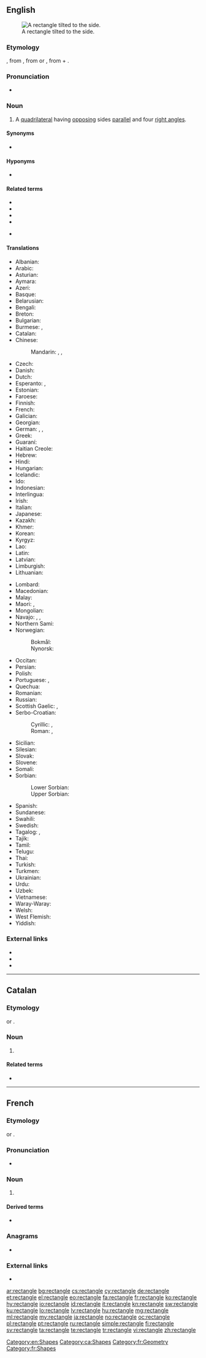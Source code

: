 ==English==
{{wikipedia}}
[[Image:Geometry Rectangle.png|thumb|right|A rectangle tilted to the side.]]

===Etymology===
{{bor|en|frm|-}}, from {{der|en|fro|-}}, from {{der|en|ML.|-}} or {{der|en|LL.|rectangulum||right angle}}, from {{der|en|la|rectus||right}} + {{m|la|angulus||an angle}}.<!--Century 1911 and Encarta have LL. rectiangulum, while M-W and Online Etymology Dictionary have ML. rectangulum. -->

===Pronunciation===
* {{audio|en-us-rectangle.ogg|Audio (US)|lang=en}}

===Noun===
{{en-noun}}

# {{lb|en|geometry}} A [[quadrilateral]] having [[opposing]] sides [[parallel]] and four [[right angle]]s.

====Synonyms====
* {{sense|quadrilateral}} {{l|en|oblong}} {{qualifier|not in technical use}}

====Hyponyms====
* {{sense|quadrilateral}} {{l|en|square}}

====Related terms====
* {{l|en|rectangular}}
* {{l|en|rectilinear}}
* {{l|en|rectification}}
* {{l|en|rectify}}
* {{sense|computing}} {{l|en|tofu}}

====Translations====
{{trans-top|quadrilateral}}
* Albanian: {{t+|sq|drejtkëndësh|m}}
* Arabic: {{t|ar|مُسْتَطِيل}}
* Asturian: {{t|ast|rectángulu|m}}
* Aymara: {{t|ay|wiskhalla}}
* Azeri: {{t|az|düzbucaq}}
* Basque: {{t|eu|laukizuzen}}
* Belarusian: {{t|be|прамавуго́льнік|m}}
* Bengali: {{t|bn|আয়তক্ষেত্র|tr=aẏôtôkshetrô|sc=Beng}}
* Breton: {{t|br|skouergorneg}}
* Bulgarian: {{t|bg|правоъгъ̀лник|m}}
* Burmese: {{t+|my|လေးထောင့်|sc=Mymr}}, {{t+|my|စတုဂံ|sc=Mymr}}
* Catalan: {{t|ca|rectangle|m}}
* Chinese:
*: Mandarin: {{t+|cmn|長方形|sc=Hani}}, {{t+|cmn|长方形|tr=chángfāngxíng|sc=Hani}}, {{t+|cmn|矩形|tr=jǔxíng|sc=Hani}}
* Czech: {{t+|cs|obdélník|m}}
* Danish: {{t+|da|rektangel}}
* Dutch: {{t+|nl|rechthoek|m}}
* Esperanto: {{t|eo|ortangulo}}, {{t|eo|rektangulo}}
* Estonian: {{t+|et|ristkülik}}
* Faroese: {{t|fo|rætthyrningur|m}}
* Finnish: {{t+|fi|suorakulmio}}
* French: {{t+|fr|rectangle|m}}
* Galician: {{t|gl|rectángulo|m}}
* Georgian: {{t|ka|მართკუთხედი}}
* German: {{t+|de|Rechteck|n}}, {{t+|de|Karree|n}}, {{t|de|Orthogon}}
* Greek: {{t+|el|ορθογώνιο παραλληλόγραμμο}}
* Guaraní: {{t|gn|takamby irundyjoja}}
* Haitian Creole: {{t|ht|rektang}}
* Hebrew: {{t+|he|מַלְבֵּן|m|tr=malbén}}
* Hindi: {{t+|hi|आयत|m}}
* Hungarian: {{t+|hu|téglalap}}
* Icelandic: {{t|is|rétthyrningur|m}}
* Ido: {{t+|io|rektangulo}}
* Indonesian: {{t|id|persegi panjang}}
* Interlingua: {{t|ia|rectangulo|m}}
* Irish: {{t|ga|dronuilleog}}
* Italian: {{t+|it|rettangolo|m}}
* Japanese: {{t+|ja|長方形|tr=[[ちょうほうけい]], chōhōkei}}
* Kazakh: {{t|kk|тікбұрыш|sc=Cyrl}}
* Khmer: {{t+|km|ចតុកោណកែង|tr=ca’to’ kaon kaeŋ}}
* Korean: {{t+|ko|직사각형|sc=Hang}}
* Kyrgyz: {{t|ky|тик бурчтук|sc=Cyrl}}
* Lao: {{t+|lo|ຮູບສີ່ແຈສາກ|sc=Laoo}}
* Latin: {{t|la|rectangulum}}
* Latvian: {{t|lv|taisnstūris}}
* Limburgish: {{t|li|rechhook}}
* Lithuanian: {{t|lt|stačiakampis}}
{{trans-mid}}
* Lombard: {{t|lmo|retàngol}}
* Macedonian: {{t|mk|правоа́голник|m}}
* Malay: {{t|ms|segi empat tepat}}
* Maori: {{t|mi|tapawhā}}, {{t|mi|porowhā}}
* Mongolian: {{t|mn|тэгш өнцөгт|sc=Cyrl}}
* Navajo: {{t|nv|nineezgo dikʼą́}}, {{t|nv|dikʼą́ągo heeneez}}, {{t|nv|dį́įʼgo yistłʼah}}
* Northern Sami: {{t|se|rektáŋgel}}
* Norwegian:
*: Bokmål: {{t+|no|rektangel}}
*: Nynorsk: {{t|nn|rektangel}}
* Occitan: {{t+|oc|rectangle|m}}
* Persian: {{t+|fa|مستطیل|tr=mostatil}}
* Polish: {{t+|pl|prostokąt}}
* Portuguese: {{t+|pt|rectângulo|m}} {{qualifier|Portugal}}, {{t+|pt|retângulo}} {{qualifier|Brazil}}
* Quechua: {{t|qu|wask'a}}
* Romanian: {{t+|ro|dreptunghi}}
* Russian: {{t+|ru|прямоуго́льник}}
* Scottish Gaelic: {{t|gd|dronn-uileannag|f}}, {{t|gd|ceart-cheàrnach|m}}
* Serbo-Croatian:
*: Cyrillic: {{t|sh|правоугаоник|m|sc=Cyrl}}, {{t|sh|правокутник|m|sc=Cyrl}}
*: Roman: {{t|sh|pravougaonik|m}}, {{t+|sh|pravokutnik|m}}
* Sicilian: {{t|scn|rittànculu}}
* Silesian: {{t|szl|prostokůnt|m}}
* Slovak: {{t|sk|obdĺžnik|m}}
* Slovene: {{t|sl|pravokotnik|m}}
* Somali: {{t|so|laydi}}
* Sorbian:
*: Lower Sorbian: {{t|dsb|pšawokut}}
*: Upper Sorbian: {{t|hsb|praworóžk}}
* Spanish: {{t+|es|rectángulo|m}}
* Sundanese: {{t|su|pasagi burung}}
* Swahili: {{t+|sw|mstatili}}
* Swedish: {{t+|sv|rektangel}}
* Tagalog: {{t+|tl|parihaba}}, {{t|tl|paritadlong}}
* Tajik: {{t|tg|росткунҷа}}
* Tamil: {{t+|ta|செவ்வகம்}}
* Telugu: {{t+|te|దీర్ఘ చతురస్రం}}
* Thai: {{t|th|รูปสี่เหลี่ยมผืนผ้า|tr=rôop sèe lìam pĕun pâa}}
* Turkish: {{t+|tr|dikdörtgen}}
* Turkmen: {{t|tk|göniburçlyk}}
* Ukrainian: {{t|uk|прямоку́тник|m}}
* Urdu: {{t|ur|مستطیل|tr=mustatīl}}
* Uzbek: {{t|uz|toʻgʻriburchak}}
* Vietnamese: {{t|vi|hình chữ nhật}}
* Waray-Waray: {{t|war|rectanggulo}}
* Welsh: {{t|cy|cyfongl|f}}
* West Flemish: {{t|vls|rechtoek}}
* Yiddish: {{t|yi|גראָדעק}}
{{trans-bottom}}

===External links===
* {{R:Webster 1913}}
* {{R:Century 1911}}
* {{R:OneLook}}

[[Category:en:Shapes]]

----

==Catalan==

===Etymology===
{{bor|ca|ML.|-}} or {{bor|ca|LL.|rectangulum|notext=1}}.

===Noun===
{{ca-noun|m}}

# {{l|en|rectangle}}

====Related terms====
* {{l|ca|rectangular}}

[[Category:ca:Shapes]]

----

==French==

===Etymology===
{{bor|fr|ML.|-}} or {{bor|fr|LL.|rectangulum|notext=1}}.

===Pronunciation===
* {{audio|Fr-rectangle.ogg|Audio|lang=fr}}

===Noun===
{{fr-noun|m}}

# {{l|en|rectangle}}

====Derived terms====
* {{l|fr|rectangulaire}}

===Anagrams===
* {{l|fr|glacèrent}}

===External links===
* {{R:TLFi}}

[[Category:fr:Geometry]]
[[Category:fr:Shapes]]

[[ar:rectangle]]
[[bg:rectangle]]
[[cs:rectangle]]
[[cy:rectangle]]
[[de:rectangle]]
[[et:rectangle]]
[[el:rectangle]]
[[eo:rectangle]]
[[fa:rectangle]]
[[fr:rectangle]]
[[ko:rectangle]]
[[hy:rectangle]]
[[io:rectangle]]
[[id:rectangle]]
[[it:rectangle]]
[[kn:rectangle]]
[[sw:rectangle]]
[[ku:rectangle]]
[[lo:rectangle]]
[[lv:rectangle]]
[[hu:rectangle]]
[[mg:rectangle]]
[[ml:rectangle]]
[[my:rectangle]]
[[ja:rectangle]]
[[no:rectangle]]
[[oc:rectangle]]
[[pl:rectangle]]
[[pt:rectangle]]
[[ru:rectangle]]
[[simple:rectangle]]
[[fi:rectangle]]
[[sv:rectangle]]
[[ta:rectangle]]
[[te:rectangle]]
[[tr:rectangle]]
[[vi:rectangle]]
[[zh:rectangle]]